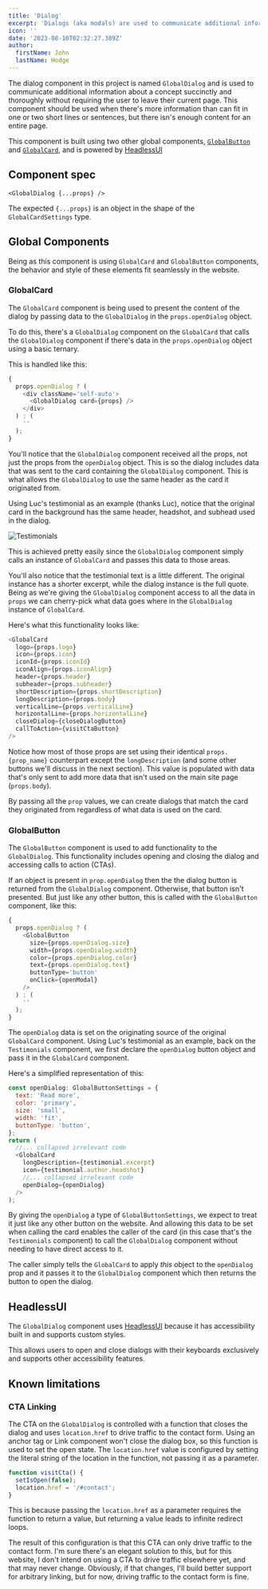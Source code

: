 ```yaml
---
title: 'Dialog'
excerpt: 'Dialogs (aka modals) are used to communicate additional information about a concept succinctly and thoroughly.'
icon: ''
date: '2023-08-10T02:32:27.389Z'
author:
  firstName: John
  lastName: Hodge
---
```



The dialog component in this project is named `GlobalDialog` and is used to communicate additional information about a concept succinctly and thoroughly without requiring the user to leave their current page. This component should be used when there&apos;s more information than can fit in one or two short lines or sentences, but there isn&apos;s enough content for an entire page.

This component is built using two other global components, [`GlobalButton`](button) and [`GlobalCard`](card), and is powered by [HeadlessUI](https://headlessui.com/react/dialog)

## Component spec

```
<GlobalDialog {...props} />
```

The expected `{...props}` is an object in the shape of the `GlobalCardSettings` type.

## Global Components

Being as this component is using `GlobalCard` and `GlobalButton` components, the behavior and style of these elements fit seamlessly in the website.

### GlobalCard

The `GlobalCard` component is being used to present the content of the dialog by passing data to the `GlobalDialog` in the `props.openDialog` object.

To do this, there&apos;s a `GlobalDialog` component on the `GlobalCard` that calls the `GlobalDialog` component if there's data in the `props.openDialog` object using a basic ternary.

This is handled like this:

```javascript card.tsx
{
  props.openDialog ? (
    <div className='self-auto'>
      <GlobalDialog card={props} />
    </div>
  ) : (
    ''
  );
}
```

You&apos;ll notice that the `GlobalDialog` component received all the props, not just the props from the `openDialog` object. This is so the dialog includes data that was sent to the card containing the `GlobalDialog` component. This is what allows the `GlobalDialog` to use the same header as the card it originated from.

Using Luc&apos;s testimonial as an example (thanks Luc), notice that the original card in the background has the same header, headshot, and subhead used in the dialog.

![Testimonials](/img/testimonials_luc.png)

This is achieved pretty easily since the `GlobalDialog` component simply calls an instance of `GlobalCard` and passes this data to those areas.

You&apos;ll also notice that the testimonial text is a little different. The original instance has a shorter excerpt, while the dialog instance is the full quote. Being as we&apos;re giving the `GlobalDialog` component access to all the data in `props` we can cherry-pick what data goes where in the `GlobalDialog` instance of `GlobalCard`.

Here&apos;s what this functionality looks like:

```javascript dialog.tsx
<GlobalCard
  logo={props.logo}
  icon={props.icon}
  iconId={props.iconId}
  iconAlign={props.iconAlign}
  header={props.header}
  subheader={props.subheader}
  shortDescription={props.shortDescription}
  longDescription={props.body}
  verticalLine={props.verticalLine}
  horizontalLine={props.horizontalLine}
  closeDialog={closeDialogButton}
  callToAction={visitCtaButton}
/>
```

Notice how most of those props are set using their identical `props.{prop_name}` counterpart except the `longDescription` (and some other buttons we&apos;ll discuss in the next section). This value is populated with data that&apos;s only sent to add more data that isn&apos;t used on the main site page (`props.body`).

By passing all the `prop` values, we can create dialogs that match the card they originated from regardless of what data is used on the card.

### GlobalButton

The `GlobalButton` component is used to add functionality to the `GlobalDialog`. This functionality includes opening and closing the dialog and accessing calls to action (CTAs).

If an object is present in `prop.openDialog` then the the dialog button is returned from the `GlobalDialog` component. Otherwise, that button isn&apos;t presented. But just like any other button, this is called with the `GlobalButton` component, like this:

```javascript dialog.tsx
{
  props.openDialog ? (
    <GlobalButton
      size={props.openDialog.size}
      width={props.openDialog.width}
      color={props.openDialog.color}
      text={props.openDialog.text}
      buttonType='button'
      onClick={openModal}
    />
  ) : (
    ''
  );
}
```

The `openDialog` data is set on the originating source of the original `GlobalCard` component. Using Luc&apos;s testimonial as an example, back on the `Testimonials` component, we first declare the `openDialog` button object and pass it in the `GlobalCard` component.

Here&apos;s a simplified representation of this:

```javascript testimonials.tsx
const openDialog: GlobalButtonSettings = {
  text: 'Read more',
  color: 'primary',
  size: 'small',
  width: 'fit',
  buttonType: 'button',
};
return (
  //... collapsed irrelevant code
  <GlobalCard
    longDescription={testimonial.excerpt}
    icon={testimonial.author.headshot}
    //... collapsed irrelevant code
    openDialog={openDialog}
  />
);
```

By giving the `openDialog` a type of `GlobalButtonSettings`, we expect to treat it just like any other button on the website. And allowing this data to be set when calling the card enables the caller of the card (in this case that&apos;s the `Testimonials` component) to call the `GlobalDialog` component without needing to have direct access to it.

The caller simply tells the `GlobalCard` to apply _this_ object to the `openDialog` prop and it passes it to the `GlobalDialog` component which then returns the button to open the dialog.

## HeadlessUI

The `GlobalDialog` component uses [HeadlessUI](https://headlessui.com/) because it has accessibility built in and supports custom styles.

This allows users to open and close dialogs with their keyboards exclusively and supports other accessibility features.

## Known limitations

### CTA Linking

The CTA on the `GlobalDialog` is controlled with a function that closes the dialog and uses `location.href` to drive traffic to the contact form. Using an anchor tag or Link component won&apos;t close the dialog box, so this function is used to set the open state. The `location.href` value is configured by setting the literal string of the location in the function, not passing it as a parameter.

```javascript dialog.tsx
function visitCta() {
  setIsOpen(false);
  location.href = '/#contact';
}
```

This is because passing the `location.href` as a parameter requires the function to return a value, but returning a value leads to infinite redirect loops.

The result of this configuration is that this CTA can only drive traffic to the contact form. I&apos;m sure there&apos;s an elegant solution to this, but for this website, I don&apos;t intend on using a CTA to drive traffic elsewhere yet, and that may never change. Obviously, if that changes, I&apos;ll build better support for arbitrary linking, but for now, driving traffic to the contact form is fine.
